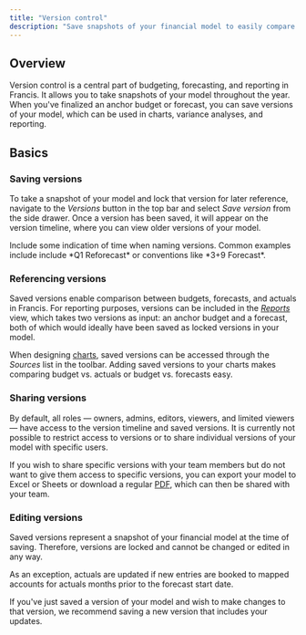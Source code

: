```yaml
---
title: "Version control"
description: "Save snapshots of your financial model to easily compare versions in charts and reports."
---
```


## Overview

Version control is a central part of budgeting, forecasting, and reporting in Francis. It allows you to take snapshots of your model throughout the year. When you've finalized an anchor budget or forecast, you can save versions of your model, which can be used in charts, variance analyses, and reporting.

## Basics

### Saving versions

To take a snapshot of your model and lock that version for later reference, navigate to the *Versions* button in the top bar and select *Save version* from the side drawer. Once a version has been saved, it will appear on the version timeline, where you can view older versions of your model.

<Tip>
  Include some indication of time when naming versions. Common examples include include *Q1 Reforecast* or conventions like *3+9 Forecast*.
</Tip>

### Referencing versions

Saved versions enable comparison between budgets, forecasts, and actuals in Francis. For reporting purposes, versions can be included in the [*Reports*](/documentation/variance-analysis/three-column-report) view, which takes two versions as input: an anchor budget and a forecast, both of which would ideally have been saved as locked versions in your model.

When designing [charts](/documentation/reporting/charts), saved versions can be accessed through the *Sources* list in the toolbar. Adding saved versions to your charts makes comparing budget vs. actuals or budget vs. forecasts easy.

### Sharing versions

By default, all roles — owners, admins, editors, viewers, and limited viewers — have access to the version timeline and saved versions. It is currently not possible to restrict access to versions or to share individual versions of your model with specific users.&#x20;

If you wish to share specific versions with your team members but do not want to give them access to specific versions, you can export your model to Excel or Sheets or download a regular [PDF](/documentation/reporting/reports), which can then be shared with your team.

### Editing versions

Saved versions represent a snapshot of your financial model at the time of saving. Therefore, versions are locked and cannot be changed or edited in any way.&#x20;

As an exception, actuals are updated if new entries are booked to mapped accounts for actuals months prior to the forecast start date.

If you've just saved a version of your model and wish to make changes to that version, we recommend saving a new version that includes your updates.

## [](https://docs.francis.app/guides/documentation/version-control/versioning#basics)